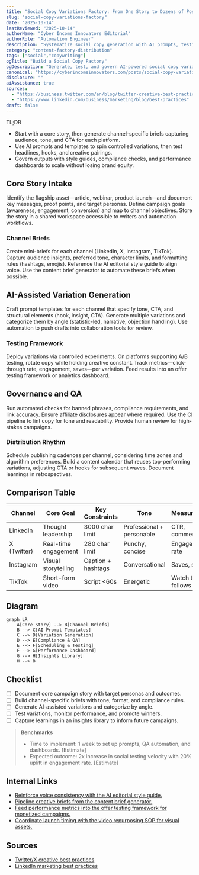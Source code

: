 ```yaml
---
title: "Social Copy Variations Factory: From One Story to Dozens of Posts"
slug: "social-copy-variations-factory"
date: "2025-10-14"
lastReviewed: "2025-10-14"
authorName: "Cyber Income Innovators Editorial"
authorRole: "Automation Engineer"
description: "Systematize social copy generation with AI prompts, testing, and governance so every channel gets tailored posts."
category: "content-factory-distribution"
tags: ["social","copywriting"]
ogTitle: "Build a Social Copy Factory"
ogDescription: "Generate, test, and govern AI-powered social copy variations."
canonical: "https://cyberincomeinnovators.com/posts/social-copy-variations-factory"
disclosure: ""
aiAssistance: true
sources:
  - "https://business.twitter.com/en/blog/twitter-creative-best-practices.html"
  - "https://www.linkedin.com/business/marketing/blog/best-practices"
draft: false
---
```


TL;DR
- Start with a core story, then generate channel-specific briefs capturing audience, tone, and CTA for each platform.
- Use AI prompts and templates to spin controlled variations, then test headlines, hooks, and creative pairings.
- Govern outputs with style guides, compliance checks, and performance dashboards to scale without losing brand equity.

## Core Story Intake
Identify the flagship asset—article, webinar, product launch—and document key messages, proof points, and target personas. Define campaign goals (awareness, engagement, conversion) and map to channel objectives. Store the story in a shared workspace accessible to writers and automation workflows.

### Channel Briefs
Create mini-briefs for each channel (LinkedIn, X, Instagram, TikTok). Capture audience insights, preferred tone, character limits, and formatting rules (hashtags, emojis). Reference the AI editorial style guide to align voice. Use the content brief generator to automate these briefs when possible.

## AI-Assisted Variation Generation
Craft prompt templates for each channel that specify tone, CTA, and structural elements (hook, insight, CTA). Generate multiple variations and categorize them by angle (statistic-led, narrative, objection handling). Use automation to push drafts into collaboration tools for review.

### Testing Framework
Deploy variations via controlled experiments. On platforms supporting A/B testing, rotate copy while holding creative constant. Track metrics—click-through rate, engagement, saves—per variation. Feed results into an offer testing framework or analytics dashboard.

## Governance and QA
Run automated checks for banned phrases, compliance requirements, and link accuracy. Ensure affiliate disclosures appear where required. Use the CI pipeline to lint copy for tone and readability. Provide human review for high-stakes campaigns.

### Distribution Rhythm
Schedule publishing cadences per channel, considering time zones and algorithm preferences. Build a content calendar that reuses top-performing variations, adjusting CTA or hooks for subsequent waves. Document learnings in retrospectives.

## Comparison Table
| Channel | Core Goal | Key Constraints | Tone | Measurement |
| --- | --- | --- | --- | --- |
| LinkedIn | Thought leadership | 3000 char limit | Professional + personable | CTR, comments |
| X (Twitter) | Real-time engagement | 280 char limit | Punchy, concise | Engagement rate |
| Instagram | Visual storytelling | Caption + hashtags | Conversational | Saves, shares |
| TikTok | Short-form video | Script <60s | Energetic | Watch time, follows |

## Diagram
```mermaid
graph LR
    A[Core Story] --> B[Channel Briefs]
    B --> C[AI Prompt Templates]
    C --> D[Variation Generation]
    D --> E[Compliance & QA]
    E --> F[Scheduling & Testing]
    F --> G[Performance Dashboard]
    G --> H[Insights Library]
    H --> B
```

## Checklist
- [ ] Document core campaign story with target personas and outcomes.
- [ ] Build channel-specific briefs with tone, format, and compliance rules.
- [ ] Generate AI-assisted variations and categorize by angle.
- [ ] Test variations, monitor performance, and promote winners.
- [ ] Capture learnings in an insights library to inform future campaigns.

> **Benchmarks**
> - Time to implement: 1 week to set up prompts, QA automation, and dashboards. [Estimate]
> - Expected outcome: 2x increase in social testing velocity with 20% uplift in engagement rate. [Estimate]

## Internal Links
- [Reinforce voice consistency with the AI editorial style guide.](../content-factory-distribution/ai-editorial-style-guide.mdx)
- [Pipeline creative briefs from the content brief generator.](../content-factory-distribution/content-brief-generator.mdx)
- [Feed performance metrics into the offer testing framework for monetized campaigns.](../monetization-analytics/offer-testing-framework.mdx)
- [Coordinate launch timing with the video repurposing SOP for visual assets.](../content-factory-distribution/video-to-carousels-and-shorts.mdx)

## Sources
- [Twitter/X creative best practices](https://business.twitter.com/en/blog/twitter-creative-best-practices.html)
- [LinkedIn marketing best practices](https://www.linkedin.com/business/marketing/blog/best-practices)
